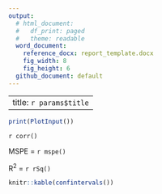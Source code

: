 ```yaml
---
output:
  # html_document:
  #   df_print: paged
  #   theme: readable
  word_document:
    reference_docx: report_template.docx
    fig_width: 8
    fig_height: 6
  github_document: default
---
```


---
title: `r params$title`
---
```r

print(PlotInput())
```

`r corr()`

MSPE = `r mspe()`

R^2^ = `r rSq()`

```r
knitr::kable(confintervals())

```